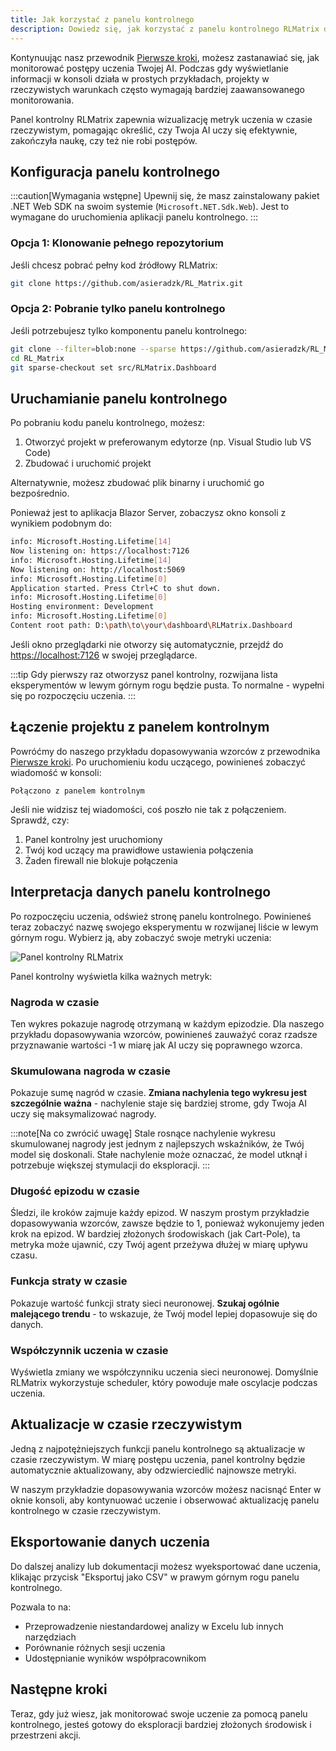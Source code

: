 ```yaml
---
title: Jak korzystać z panelu kontrolnego
description: Dowiedz się, jak korzystać z panelu kontrolnego RLMatrix do monitorowania postępów uczenia w czasie rzeczywistym.
---
```




Kontynuując nasz przewodnik [Pierwsze kroki](/beginner/gettingstarted/), możesz zastanawiać się, jak monitorować postępy uczenia Twojej AI. Podczas gdy wyświetlanie informacji w konsoli działa w prostych przykładach, projekty w rzeczywistych warunkach często wymagają bardziej zaawansowanego monitorowania.

Panel kontrolny RLMatrix zapewnia wizualizację metryk uczenia w czasie rzeczywistym, pomagając określić, czy Twoja AI uczy się efektywnie, zakończyła naukę, czy też nie robi postępów.

## Konfiguracja panelu kontrolnego

:::caution[Wymagania wstępne]
Upewnij się, że masz zainstalowany pakiet .NET Web SDK na swoim systemie (`Microsoft.NET.Sdk.Web`). Jest to wymagane do uruchomienia aplikacji panelu kontrolnego.
:::

### Opcja 1: Klonowanie pełnego repozytorium

Jeśli chcesz pobrać pełny kod źródłowy RLMatrix:

```bash title="Klonowanie pełnego repozytorium RLMatrix"
git clone https://github.com/asieradzk/RL_Matrix.git
```

### Opcja 2: Pobranie tylko panelu kontrolnego

Jeśli potrzebujesz tylko komponentu panelu kontrolnego:

```bash title="Klonowanie tylko panelu kontrolnego za pomocą Git sparse-checkout"
git clone --filter=blob:none --sparse https://github.com/asieradzk/RL_Matrix.git
cd RL_Matrix
git sparse-checkout set src/RLMatrix.Dashboard
```

## Uruchamianie panelu kontrolnego

Po pobraniu kodu panelu kontrolnego, możesz:

1. Otworzyć projekt w preferowanym edytorze (np. Visual Studio lub VS Code)
2. Zbudować i uruchomić projekt

Alternatywnie, możesz zbudować plik binarny i uruchomić go bezpośrednio.

Ponieważ jest to aplikacja Blazor Server, zobaczysz okno konsoli z wynikiem podobnym do:

```bash title="Wynik konsoli panelu kontrolnego"
info: Microsoft.Hosting.Lifetime[14]
Now listening on: https://localhost:7126
info: Microsoft.Hosting.Lifetime[14]
Now listening on: http://localhost:5069
info: Microsoft.Hosting.Lifetime[0]
Application started. Press Ctrl+C to shut down.
info: Microsoft.Hosting.Lifetime[0]
Hosting environment: Development
info: Microsoft.Hosting.Lifetime[0]
Content root path: D:\path\to\your\dashboard\RLMatrix.Dashboard
```

Jeśli okno przeglądarki nie otworzy się automatycznie, przejdź do [https://localhost:7126](https://localhost:7126) w swojej przeglądarce.

:::tip
Gdy pierwszy raz otworzysz panel kontrolny, rozwijana lista eksperymentów w lewym górnym rogu będzie pusta. To normalne - wypełni się po rozpoczęciu uczenia.
:::

## Łączenie projektu z panelem kontrolnym

Powróćmy do naszego przykładu dopasowywania wzorców z przewodnika [Pierwsze kroki](/beginner/gettingstarted/). Po uruchomieniu kodu uczącego, powinieneś zobaczyć wiadomość w konsoli:

```
Połączono z panelem kontrolnym
```

Jeśli nie widzisz tej wiadomości, coś poszło nie tak z połączeniem. Sprawdź, czy:
1. Panel kontrolny jest uruchomiony
2. Twój kod uczący ma prawidłowe ustawienia połączenia
3. Żaden firewall nie blokuje połączenia

## Interpretacja danych panelu kontrolnego

Po rozpoczęciu uczenia, odśwież stronę panelu kontrolnego. Powinieneś teraz zobaczyć nazwę swojego eksperymentu w rozwijanej liście w lewym górnym rogu. Wybierz ją, aby zobaczyć swoje metryki uczenia:

![Panel kontrolny RLMatrix](/images/dashboard/dashboard.png)

Panel kontrolny wyświetla kilka ważnych metryk:

### Nagroda w czasie
Ten wykres pokazuje nagrodę otrzymaną w każdym epizodzie. Dla naszego przykładu dopasowywania wzorców, powinieneś zauważyć coraz rzadsze przyznawanie wartości -1 w miarę jak AI uczy się poprawnego wzorca.

### Skumulowana nagroda w czasie
Pokazuje sumę nagród w czasie. **Zmiana nachylenia tego wykresu jest szczególnie ważna** - nachylenie staje się bardziej strome, gdy Twoja AI uczy się maksymalizować nagrody.

:::note[Na co zwrócić uwagę]
Stale rosnące nachylenie wykresu skumulowanej nagrody jest jednym z najlepszych wskaźników, że Twój model się doskonali.
Stałe nachylenie może oznaczać, że model utknął i potrzebuje większej stymulacji do eksploracji.
:::

### Długość epizodu w czasie
Śledzi, ile kroków zajmuje każdy epizod. W naszym prostym przykładzie dopasowywania wzorców, zawsze będzie to 1, ponieważ wykonujemy jeden krok na epizod. W bardziej złożonych środowiskach (jak Cart-Pole), ta metryka może ujawnić, czy Twój agent przeżywa dłużej w miarę upływu czasu.

### Funkcja straty w czasie
Pokazuje wartość funkcji straty sieci neuronowej. **Szukaj ogólnie malejącego trendu** - to wskazuje, że Twój model lepiej dopasowuje się do danych.

### Współczynnik uczenia w czasie
Wyświetla zmiany we współczynniku uczenia sieci neuronowej. Domyślnie RLMatrix wykorzystuje scheduler, który powoduje małe oscylacje podczas uczenia.

## Aktualizacje w czasie rzeczywistym

Jedną z najpotężniejszych funkcji panelu kontrolnego są aktualizacje w czasie rzeczywistym. W miarę postępu uczenia, panel kontrolny będzie automatycznie aktualizowany, aby odzwierciedlić najnowsze metryki.

W naszym przykładzie dopasowywania wzorców możesz nacisnąć Enter w oknie konsoli, aby kontynuować uczenie i obserwować aktualizację panelu kontrolnego w czasie rzeczywistym.

## Eksportowanie danych uczenia

Do dalszej analizy lub dokumentacji możesz wyeksportować dane uczenia, klikając przycisk "Eksportuj jako CSV" w prawym górnym rogu panelu kontrolnego.

Pozwala to na:
- Przeprowadzenie niestandardowej analizy w Excelu lub innych narzędziach
- Porównanie różnych sesji uczenia
- Udostępnianie wyników współpracownikom

## Następne kroki

Teraz, gdy już wiesz, jak monitorować swoje uczenie za pomocą panelu kontrolnego, jesteś gotowy do eksploracji bardziej złożonych środowisk i przestrzeni akcji.

<LinkCard
    title="Praca z akcjami ciągłymi"
    description="Dowiedz się, jak trenować agentów z ciągłymi przestrzeniami akcji dla bardziej realistycznych problemów sterowania."
    href="/beginner/continuousactions/"
/>